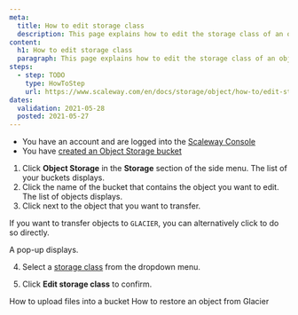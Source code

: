 ```yaml
---
meta:
  title: How to edit storage class
  description: This page explains how to edit the storage class of an object.
content:
  h1: How to edit storage class
  paragraph: This page explains how to edit the storage class of an object.
steps:
  - step: TODO
    type: HowToStep
    url: https://www.scaleway.com/en/docs/storage/object/how-to/edit-storage-classes
dates:
  validation: 2021-05-28
  posted: 2021-05-27
---
```


<Message type="requirement">

  - You have an account and are logged into the [Scaleway Console](https://console.scaleway.com)  
  - You have [created an Object Storage bucket](/storage/object/how-to/create-a-bucket/)

</Message>

1. Click **Object Storage** in the **Storage** section of the side menu. The list of your buckets displays.
2. Click the name of the bucket that contains the object you want to edit. The list of objects displays.
3. Click <Icon name="more" /> next to the object that you want to transfer.

  <Message type="note">

   If you want to transfer objects to `GLACIER`, you can alternatively click <Icon name="glacier" /> to do so directly.

  </Message>
  A pop-up displays. 

4. Select a [storage class](/storage/object/concepts#storage-class) from the dropdown menu. 

5. Click **Edit storage class** to confirm. 

<Navigation title="See Also">
  <PreviousButton to="/storage/object/how-to/upload-files-into-a-bucket/">How to upload files into a bucket</PreviousButton>
  <NextButton to="/storage/object/how-to/restore-an-object-from-glacier/">How to restore an object from Glacier</NextButton>
</Navigation>
